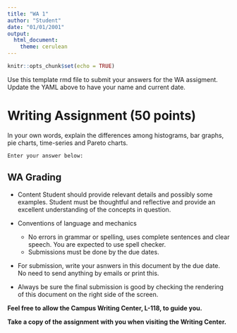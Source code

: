 ```yaml
---
title: "WA 1"
author: "Student"
date: "01/01/2001"
output: 
  html_document: 
    theme: cerulean
---
```



```r
knitr::opts_chunk$set(echo = TRUE)

```

Use this template rmd file to submit your answers for the WA assigment. Update the YAML above to have your name and current date.


# Writing Assignment (50 points)

In your own words, explain the differences among histograms, bar graphs, pie charts, time-series and Pareto charts. 

`Enter your answer below:`




## WA Grading

* Content
Student should provide relevant details and possibly some examples. Student must be thoughtful and reflective and provide an excellent understanding of the concepts in question.

* Conventions of language and mechanics
   + No errors in grammar or spelling, uses complete sentences and clear speech. You are expected to use spell checker.
   + Submissions must be done by the due dates.

* For submission, write your asnwers in this document by the due date. No need to send anything by emails or print this.

* Always be sure the final submission is good by checking the rendering of this document on the right side  of the screen.


**Feel free to allow the Campus Writing Center, L-118, to guide you.**

**Take a copy of the assignment with you when visiting the Writing Center.**


